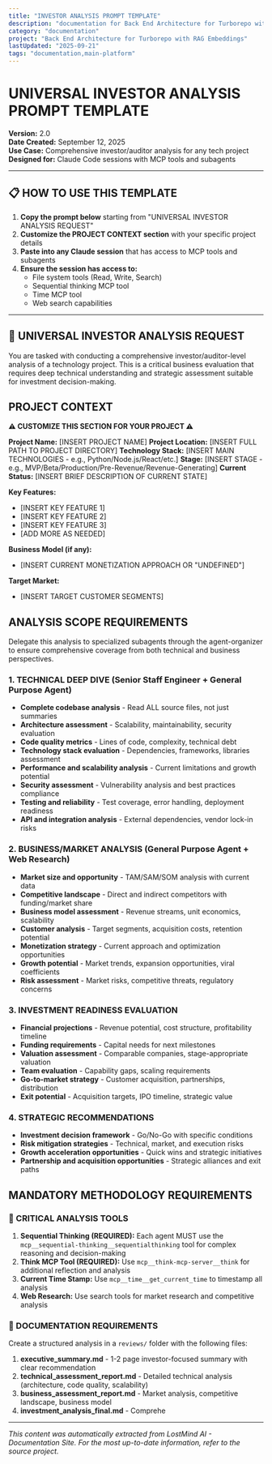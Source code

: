 ```yaml
---
title: "INVESTOR ANALYSIS PROMPT TEMPLATE"
description: "documentation for Back End Architecture for Turborepo with RAG Embeddings"
category: "documentation"
project: "Back End Architecture for Turborepo with RAG Embeddings"
lastUpdated: "2025-09-21"
tags: "documentation,main-platform"
---
```


# UNIVERSAL INVESTOR ANALYSIS PROMPT TEMPLATE
**Version:** 2.0  
**Date Created:** September 12, 2025  
**Use Case:** Comprehensive investor/auditor analysis for any tech project  
**Designed for:** Claude Code sessions with MCP tools and subagents  
 
---

## 📋 HOW TO USE THIS TEMPLATE

1. **Copy the prompt below** starting from "UNIVERSAL INVESTOR ANALYSIS REQUEST"
2. **Customize the PROJECT CONTEXT section** with your specific project details
3. **Paste into any Claude session** that has access to MCP tools and subagents
4. **Ensure the session has access to:**
   - File system tools (Read, Write, Search)
   - Sequential thinking MCP tool
   - Time MCP tool
   - Web search capabilities

---

## 🎯 UNIVERSAL INVESTOR ANALYSIS REQUEST

You are tasked with conducting a comprehensive investor/auditor-level analysis of a technology project. This is a critical business evaluation that requires deep technical understanding and strategic assessment suitable for investment decision-making.

## PROJECT CONTEXT
**⚠️ CUSTOMIZE THIS SECTION FOR YOUR PROJECT ⚠️**

**Project Name:** [INSERT PROJECT NAME]
**Project Location:** [INSERT FULL PATH TO PROJECT DIRECTORY]
**Technology Stack:** [INSERT MAIN TECHNOLOGIES - e.g., Python/Node.js/React/etc.]
**Stage:** [INSERT STAGE - e.g., MVP/Beta/Production/Pre-Revenue/Revenue-Generating]
**Current Status:** [INSERT BRIEF DESCRIPTION OF CURRENT STATE]

**Key Features:**
- [INSERT KEY FEATURE 1]
- [INSERT KEY FEATURE 2]
- [INSERT KEY FEATURE 3]
- [ADD MORE AS NEEDED]

**Business Model (if any):**
- [INSERT CURRENT MONETIZATION APPROACH OR "UNDEFINED"]

**Target Market:**
- [INSERT TARGET CUSTOMER SEGMENTS]

## ANALYSIS SCOPE REQUIREMENTS

Delegate this analysis to specialized subagents through the agent-organizer to ensure comprehensive coverage from both technical and business perspectives.

### 1. TECHNICAL DEEP DIVE (Senior Staff Engineer + General Purpose Agent)
- **Complete codebase analysis** - Read ALL source files, not just summaries
- **Architecture assessment** - Scalability, maintainability, security evaluation
- **Code quality metrics** - Lines of code, complexity, technical debt
- **Technology stack evaluation** - Dependencies, frameworks, libraries assessment
- **Performance and scalability analysis** - Current limitations and growth potential
- **Security assessment** - Vulnerability analysis and best practices compliance
- **Testing and reliability** - Test coverage, error handling, deployment readiness
- **API and integration analysis** - External dependencies, vendor lock-in risks

### 2. BUSINESS/MARKET ANALYSIS (General Purpose Agent + Web Research)
- **Market size and opportunity** - TAM/SAM/SOM analysis with current data
- **Competitive landscape** - Direct and indirect competitors with funding/market share
- **Business model assessment** - Revenue streams, unit economics, scalability
- **Customer analysis** - Target segments, acquisition costs, retention potential
- **Monetization strategy** - Current approach and optimization opportunities
- **Growth potential** - Market trends, expansion opportunities, viral coefficients
- **Risk assessment** - Market risks, competitive threats, regulatory concerns

### 3. INVESTMENT READINESS EVALUATION
- **Financial projections** - Revenue potential, cost structure, profitability timeline
- **Funding requirements** - Capital needs for next milestones
- **Valuation assessment** - Comparable companies, stage-appropriate valuation
- **Team evaluation** - Capability gaps, scaling requirements
- **Go-to-market strategy** - Customer acquisition, partnerships, distribution
- **Exit potential** - Acquisition targets, IPO timeline, strategic value

### 4. STRATEGIC RECOMMENDATIONS
- **Investment decision framework** - Go/No-Go with specific conditions
- **Risk mitigation strategies** - Technical, market, and execution risks
- **Growth acceleration opportunities** - Quick wins and strategic initiatives
- **Partnership and acquisition opportunities** - Strategic alliances and exit paths

## MANDATORY METHODOLOGY REQUIREMENTS

### 🧠 CRITICAL ANALYSIS TOOLS
1. **Sequential Thinking (REQUIRED):** Each agent MUST use the `mcp__sequential-thinking__sequentialthinking` tool for complex reasoning and decision-making
2. **Think MCP Tool (REQUIRED):** Use `mcp__think-mcp-server__think` for additional reflection and analysis
3. **Current Time Stamp:** Use `mcp__time__get_current_time` to timestamp all analysis
4. **Web Research:** Use search tools for market research and competitive analysis

### 📁 DOCUMENTATION REQUIREMENTS
Create a structured analysis in a `reviews/` folder with the following files:

1. **executive_summary.md** - 1-2 page investor-focused summary with clear recommendation
2. **technical_assessment_report.md** - Detailed technical analysis (architecture, code quality, scalability)
3. **business_assessment_report.md** - Market analysis, competitive landscape, business model
4. **investment_analysis_final.md** - Comprehe

---
*This content was automatically extracted from LostMind AI - Documentation Site. For the most up-to-date information, refer to the source project.*
